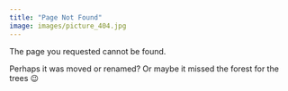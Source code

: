 ```yaml
---
title: "Page Not Found"
image: images/picture_404.jpg
---
```


The page you requested cannot be found.

Perhaps it was moved or renamed? Or maybe it missed the forest for the trees 😉

